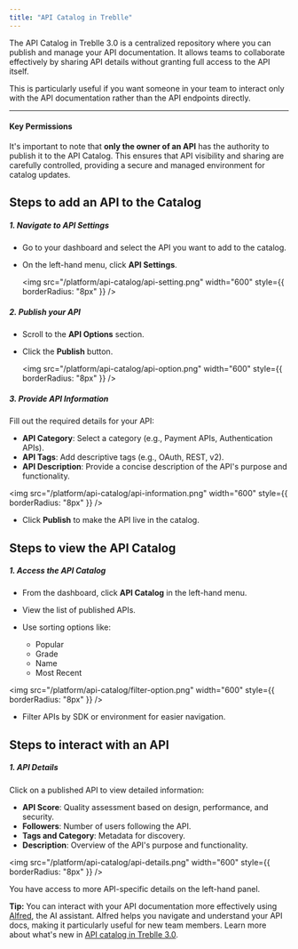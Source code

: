 ```yaml
---
title: "API Catalog in Treblle"
---
```


The API Catalog in Treblle 3.0 is a centralized repository where you can publish and manage your API documentation. It allows teams to collaborate effectively by sharing API details without granting full access to the API itself.

This is particularly useful if you want someone in your team to interact only with the API documentation rather than the API endpoints directly.

---

#### Key Permissions

It's important to note that **only the owner of an API** has the authority to publish it to the API Catalog. This ensures that API visibility and sharing are carefully controlled, providing a secure and managed environment for catalog updates.

## Steps to add an API to the Catalog

##### 1. Navigate to API Settings

- Go to your dashboard and select the API you want to add to the catalog.
- On the left-hand menu, click **API Settings**.

  <img
    src="/platform/api-catalog/api-setting.png"
    width="600"
    style={{ borderRadius: "8px" }}
  />

##### 2. Publish your API

- Scroll to the **API Options** section.
- Click the **Publish** button.

  <img
    src="/platform/api-catalog/api-option.png"
    width="600"
    style={{ borderRadius: "8px" }}
  />

##### 3. Provide API Information

Fill out the required details for your API:

- **API Category**: Select a category (e.g., Payment APIs, Authentication APIs).
- **API Tags**: Add descriptive tags (e.g., OAuth, REST, v2).
- **API Description**: Provide a concise description of the API's purpose and functionality.

<img
  src="/platform/api-catalog/api-information.png"
  width="600"
  style={{ borderRadius: "8px" }}
/>

- Click **Publish** to make the API live in the catalog.

## Steps to view the API Catalog

##### 1. Access the API Catalog

- From the dashboard, click **API Catalog** in the left-hand menu.
- View the list of published APIs.
- Use sorting options like:

  - Popular
  - Grade
  - Name
  - Most Recent

<img
  src="/platform/api-catalog/filter-option.png"
  width="600"
  style={{ borderRadius: "8px" }}
/>

- Filter APIs by SDK or environment for easier navigation.

## Steps to interact with an API

##### 1. API Details

Click on a published API to view detailed information:

- **API Score**: Quality assessment based on design, performance, and security.
- **Followers**: Number of users following the API.
- **Tags and Category**: Metadata for discovery.
- **Description**: Overview of the API's purpose and functionality.

<img
  src="/platform/api-catalog/api-details.png"
  width="600"
  style={{ borderRadius: "8px" }}
/>

You have access to more API-specific details on the left-hand panel.

**Tip:** You can interact with your API documentation more effectively using <a href="https://treblle.com/product/alfred" target="_blank" rel="noopener noreferrer"> Alfred</a>, the AI assistant. 
Alfred helps you navigate and understand your API docs, making it particularly useful for new team members. Learn more about what's new in <a href="https://blog.treblle.com/whats-new-treblle-3-0-api-catalog/" target="_blank" rel="noopener noreferrer">API catalog in Treblle 3.0</a>.


